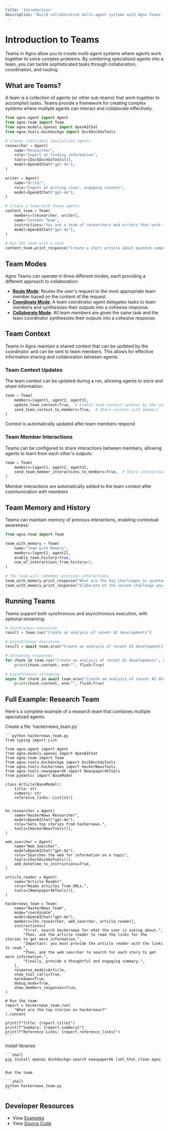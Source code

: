 ```yaml
---
title: 'Introduction'
description: 'Build collaborative multi-agent systems with Agno Teams'
---
```


# Introduction to Teams

Teams in Agno allow you to create multi-agent systems where agents work together to solve complex problems. By combining specialized agents into a team, you can tackle sophisticated tasks through collaboration, coordination, and routing.

## What are Teams?

A team is a collection of agents (or other sub-teams) that work together to accomplish tasks. Teams provide a framework for creating complex systems where multiple agents can interact and collaborate effectively.

```python
from agno.agent import Agent
from agno.team import Team
from agno.models.openai import OpenAIChat
from agno.tools.duckduckgo import DuckDuckGoTools

# Create individual specialized agents
researcher = Agent(
    name="Researcher",
    role="Expert at finding information",
    tools=[DuckDuckGoTools()],
    model=OpenAIChat("gpt-4o"),
)

writer = Agent(
    name="Writer",
    role="Expert at writing clear, engaging content",
    model=OpenAIChat("gpt-4o"),
)

# Create a team with these agents
content_team = Team(
    members=[researcher, writer],
    name="Content Team",
    instructions="You are a team of researchers and writers that work together to create high-quality content.",
    model=OpenAIChat("gpt-4o"),
)

# Run the team with a task
content_team.print_response("Create a short article about quantum computing")
```

## Team Modes

Agno Teams can operate in three different modes, each providing a different approach to collaboration:

- [**Route Mode**](/teams/route): Routes the user's request to the most appropriate team member based on the content of the request.
- [**Coordinate Mode**](/teams/coordinate): A team coordinator agent delegates tasks to team members and synthesizes their outputs into a cohesive response.
- [**Collaborate Mode**](/teams/collaborate): All team members are given the same task and the team coordinator synthesizes their outputs into a cohesive response.

## Team Context

Teams in Agno maintain a shared context that can be updated by the coordinator and can be sent to team members. This allows for effective information sharing and collaboration between agents.

### Team Context Updates

The team context can be updated during a run, allowing agents to store and share information:

```python
team = Team(
    members=[agent1, agent2, agent3],
    update_team_context=True,  # Enable team context updates by the coordinator
    send_team_context_to_members=True,  # Share context with members
)

```

<Tip>
Context is automatically updated after team members respond
</Tip>


### Team Member Interactions

Teams can be configured to share interactions between members, allowing agents to learn from each other's outputs:

```python
team = Team(
    members=[agent1, agent2, agent3],
    send_team_member_interactions_to_members=True,  # Share interactions
)
```
<Tip>
Member interactions are automatically added to the team context after communication with members
</Tip>

## Team Memory and History

Teams can maintain memory of previous interactions, enabling contextual awareness:

```python
from agno.team import Team

team_with_memory = Team(
    name="Team with Memory",
    members=[agent1, agent2],
    enable_team_history=True,
    num_of_interactions_from_history=5,
)

# The team will remember previous interactions
team_with_memory.print_response("What are the key challenges in quantum computing?")
team_with_memory.print_response("Elaborate on the second challenge you mentioned")
```

## Running Teams

Teams support both synchronous and asynchronous execution, with optional streaming:

```python
# Synchronous execution
result = team.run("Create an analysis of recent AI developments")

# Asynchronous execution
result = await team.arun("Create an analysis of recent AI developments")

# Streaming responses
for chunk in team.run("Create an analysis of recent AI developments", stream=True):
    print(chunk.content, end="", flush=True)

# Asynchronous streaming
async for chunk in await team.arun("Create an analysis of recent AI developments", stream=True):
    print(chunk.content, end="", flush=True)
```

## Full Example: Research Team

Here's a complete example of a research team that combines multiple specialized agents:

<Steps>
  <Step title="Create HackerNews Team">
    Create a file `hackernews_team.py`

    ```python hackernews_team.py 
    from typing import List

    from agno.agent import Agent
    from agno.models.openai import OpenAIChat
    from agno.team import Team
    from agno.tools.duckduckgo import DuckDuckGoTools
    from agno.tools.hackernews import HackerNewsTools
    from agno.tools.newspaper4k import Newspaper4kTools
    from pydantic import BaseModel

    class Article(BaseModel):
        title: str
        summary: str
        reference_links: List[str]


    hn_researcher = Agent(
        name="HackerNews Researcher",
        model=OpenAIChat("gpt-4o"),
        role="Gets top stories from hackernews.",
        tools=[HackerNewsTools()],
    )

    web_searcher = Agent(
        name="Web Searcher",
        model=OpenAIChat("gpt-4o"),
        role="Searches the web for information on a topic",
        tools=[DuckDuckGoTools()],
        add_datetime_to_instructions=True,
    )

    article_reader = Agent(
        name="Article Reader",
        role="Reads articles from URLs.",
        tools=[Newspaper4kTools()],
    )

    hackernews_team = Team(
        name="HackerNews Team",
        mode="coordinate",
        model=OpenAIChat("gpt-4o"),
        members=[hn_researcher, web_searcher, article_reader],
        instructions=[
            "First, search hackernews for what the user is asking about.",
            "Then, ask the article reader to read the links for the stories to get more information.",
            "Important: you must provide the article reader with the links to read.",
            "Then, ask the web searcher to search for each story to get more information.",
            "Finally, provide a thoughtful and engaging summary.",
        ],
        response_model=Article,
        show_tool_calls=True,
        markdown=True,
        debug_mode=True,
        show_members_responses=True,
    )

    # Run the team
    report = hackernews_team.run(
        "What are the top stories on hackernews?"
    ).content

    print(f"Title: {report.title}")
    print(f"Summary: {report.summary}")
    print(f"Reference Links: {report.reference_links}")
    ```

  </Step>
  <Step title="Run the team">
    Install libraries

    ```shell
    pip install openai duckduckgo-search newspaper4k lxml_html_clean agno
    ```

    Run the team

    ```shell
    python hackernews_team.py
    ```

  </Step>
</Steps>


## Developer Resources

- View [Examples](https://github.com/agno-agi/agno/blob/main/cookbook/teams/)
- View [Source Code](https://github.com/agno-agi/agno/blob/main/agno/team/team.py)